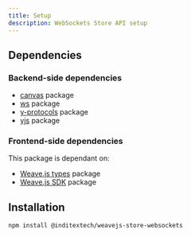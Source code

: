 ```yaml
---
title: Setup
description: WebSockets Store API setup
---
```


## Dependencies

### Backend-side dependencies

- [canvas](https://www.npmjs.com/package/canvas) package
- [ws](https://www.npmjs.com/package/ws) package
- [y-protocols](https://www.npmjs.com/package/y-protocols) package
- [yjs](https://www.npmjs.com/package/yjs) package

### Frontend-side dependencies

This package is dependant on:

- [Weave.js types](/docs/types) package
- [Weave.js SDK](/docs/sdk) package

## Installation

```shell
npm install @inditextech/weavejs-store-websockets
```
